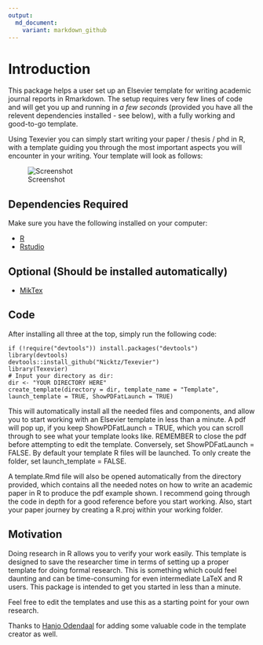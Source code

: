 ---
output:
  md_document:
    variant: markdown_github
---

# Introduction 

This package helps a user set up an Elsevier template for writing academic journal reports in Rmarkdown. The setup requires very few lines of code and will get you up and running in _a few seconds_ (provided you have all the relevent dependencies installed - see below), with a fully working and good-to-go template. 

Using Texevier you can simply start writing your paper / thesis / phd in R, with a template guiding you through the most important aspects you will encounter in your writing. Your template will look as follows:


![Screenshot](inst/ScreenShot/Example.PNG)

## Dependencies Required

Make sure you have the following installed on your computer:

* [R](http://cran.r-project.org/bin/windows/base/)
* [Rstudio](http://www.rstudio.com/)

## Optional (Should be installed automatically)

* [MikTex](http://miktex.org/download)

## Code

After installing all three at the top, simply run the following code:

    if (!require("devtools")) install.packages("devtools")
    library(devtools)
    devtools::install_github("Nicktz/Texevier")
    library(Texevier)
    # Input your directory as dir:
    dir <- "YOUR DIRECTORY HERE"
    create_template(directory = dir, template_name = "Template", launch_template = TRUE, ShowPDFatLaunch = TRUE)

This will automatically install all the needed files and components, and allow you to start working with an Elsevier template in less than a minute. A pdf will pop up, if you keep ShowPDFatLaunch = TRUE, which you can scroll through to see what your template looks like. REMEMBER to close the pdf before attempting to edit the template. Conversely, set ShowPDFatLaunch = FALSE. By default your template R files will be launched. To only create the folder, set launch_template = FALSE.

A template.Rmd file will also be opened automatically from the directory provided, which contains all the needed notes on how to write an academic paper in R to produce the pdf example shown. I recommend going through the code in depth for a good reference before you start working. Also, start your paper journey by creating a R.proj within your working folder.


## Motivation
Doing research in R allows you to verify your work easily. This template is designed to save the researcher time in terms of setting up a proper template for doing formal research. This is something which could feel daunting and can be time-consuming for even intermediate LaTeX  and R users. This package is intended to get you started in less than a minute.

Feel free to edit the templates and use this as a starting point for your own research.


Thanks to [Hanjo Odendaal](https://github.com/HanjoStudy) for adding some valuable code in the template creator as well.

